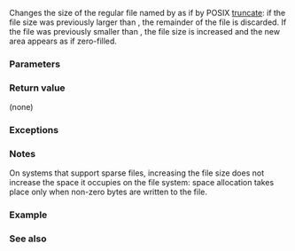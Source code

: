 {{cpp/experimental/fs/title|resize_file}}
{{cpp/experimental/fs/navbar}}
{{dcl begin}}
{{dcl header|experimental/filesystem}}
{{dcl|since=fs_ts|1=
void resize_file( const path&amp; p, std::uintmax_t new_size );
void resize_file( const path&amp; p, std::uintmax_t new_size, error_code&amp; ec );
}}
{{dcl end}}

Changes the size of the regular file named by {{c|p}} as if by POSIX [https://pubs.opengroup.org/onlinepubs/9699919799/functions/truncate.html truncate]: if the file size was previously larger than {{c|new_size}}, the remainder of the file is discarded. If the file was previously smaller than {{c|new_size}}, the file size is increased and the new area appears as if zero-filled.

===Parameters===
{{par begin}}
{{par|p|path to resize}}
{{par|new_size|size that the file will now have}}
{{par|ec|out-parameter for error reporting in the non-throwing overload}}
{{par end}}

===Return value===
(none)

===Exceptions===
{{cpp/experimental/fs/error_handling|p}}

===Notes===
On systems that support sparse files, increasing the file size does not increase the space it occupies on the file system: space allocation takes place only when non-zero bytes are written to the file.

===Example===
{{example
|Demonstrates the effect of creating a sparse file on the free space.
|code=
#include &lt;experimental/filesystem&gt;
#include &lt;fstream&gt;
#include &lt;iostream&gt;
namespace fs = std::experimental::filesystem;

int main()
{
    fs::path p = fs::temp_directory_path() / "example.bin";
    std::ofstream(p).put('a');
    std::cout &lt;&lt; "File size:  " &lt;&lt; fs::file_size(p) &lt;&lt; '\n'
              &lt;&lt; "Free space: " &lt;&lt; fs::space(p).free &lt;&lt; '\n';
    fs::resize_file(p, 64*1024); // resize to 64 KB
    std::cout &lt;&lt; "File size:  " &lt;&lt; fs::file_size(p) &lt;&lt; '\n'
              &lt;&lt; "Free space: " &lt;&lt; fs::space(p).free &lt;&lt; '\n';
    fs::remove(p);
}
|p=true
|output=
File size:  1
Free space: 31805444096
File size:  65536
Free space: 31805444096
}}

===See also===
{{dsc begin}}
{{dsc inc|cpp/experimental/fs/dsc file_size}}
{{dsc inc|cpp/experimental/fs/dsc space}}
{{dsc end}}